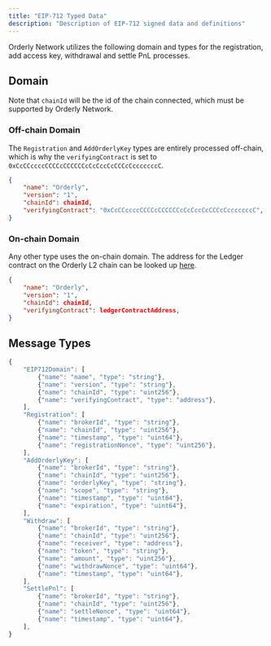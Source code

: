 ```yaml
---
title: "EIP-712 Typed Data"
description: "Description of EIP-712 signed data and definitions"
---
```


Orderly Network utilizes the following domain and types for the registration, add access key, withdrawal and settle PnL processes.

## Domain

Note that `chainId` will be the id of the chain connected, which must be supported by Orderly Network.

### Off-chain Domain

The `Registration` and `AddOrderlyKey` types are entirely processed off-chain, which is why the `verifyingContract` is set to `0xCcCCccccCCCCcCCCCCCcCcCccCcCCCcCcccccccC`.

```json
{
    "name": "Orderly",
    "version": "1",
    "chainId": chainId,
    "verifyingContract": "0xCcCCccccCCCCcCCCCCCcCcCccCcCCCcCcccccccC",
}
```

### On-chain Domain

Any other type uses the on-chain domain. The address for the Ledger contract on the Orderly L2 chain can be looked up [here](/build-on-evm/smart-contract-addresses).

```json
{
    "name": "Orderly",
    "version": "1",
    "chainId": chainId,
    "verifyingContract": ledgerContractAddress,
}
```

## Message Types

```js
{
    "EIP712Domain": [
        {"name": "name", "type": "string"},
        {"name": "version", "type": "string"},
        {"name": "chainId", "type": "uint256"},
        {"name": "verifyingContract", "type": "address"},
    ],
    "Registration": [
        {"name": "brokerId", "type": "string"},
        {"name": "chainId", "type": "uint256"},
        {"name": "timestamp", "type": "uint64"},
        {"name": "registrationNonce", "type": "uint256"},
    ],
    "AddOrderlyKey": [
        {"name": "brokerId", "type": "string"},
        {"name": "chainId", "type": "uint256"},
        {"name": "orderlyKey", "type": "string"},
        {"name": "scope", "type": "string"},
        {"name": "timestamp", "type": "uint64"},
        {"name": "expiration", "type": "uint64"},
    ],
    "Withdraw": [
        {"name": "brokerId", "type": "string"},
        {"name": "chainId", "type": "uint256"},
        {"name": "receiver", "type": "address"},
        {"name": "token", "type": "string"},
        {"name": "amount", "type": "uint256"},
        {"name": "withdrawNonce", "type": "uint64"},
        {"name": "timestamp", "type": "uint64"},
    ],
    "SettlePnl": [
        {"name": "brokerId", "type": "string"},
        {"name": "chainId", "type": "uint256"},
        {"name": "settleNonce", "type": "uint64"},
        {"name": "timestamp", "type": "uint64"},
    ],
}
```
